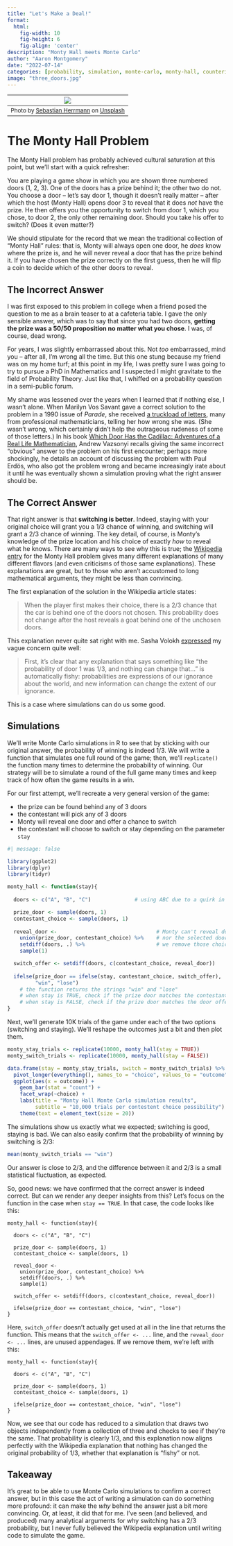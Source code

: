 ```yaml
---
title: "Let's Make a Deal!"
format:
  html:
    fig-width: 10
    fig-height: 6
    fig-align: 'center'
description: "Monty Hall meets Monte Carlo"
author: "Aaron Montgomery"
date: "2022-07-14"
categories: [probability, simulation, monte-carlo, monty-hall, counterintuitive]
image: "three_doors.jpg"
---
```


| ![](three_doors.jpg) |
|:--:|
| <font size = "2">Photo by <a href="https://unsplash.com/es/@herrherrmann?utm_source=unsplash&utm_medium=referral&utm_content=creditCopyText">Sebastian Herrmann</a> on <a href="https://unsplash.com/photos/AY3cdYQJ4xU?utm_source=unsplash&utm_medium=referral&utm_content=creditCopyText">Unsplash</a> </font>|

# The Monty Hall Problem

The Monty Hall problem has probably achieved cultural saturation at this point, but we'll start with a quick refresher:

You are playing a game show in which you are shown three numbered doors (1, 2, 3). One of the doors has a prize behind it; the other two do not. You choose a door -- let's say door 1, though it doesn't really matter -- after which the host (Monty Hall) opens door 3 to reveal that it does *not* have the prize. He then offers you the opportunity to switch from door 1, which you chose, to door 2, the only other remaining door. Should you take his offer to switch? (Does it even matter?)

We should stipulate for the record that we mean the traditional collection of "Monty Hall" rules: that is, Monty will always open one door, he *does* know where the prize is, and he will never reveal a door that has the prize behind it. If you have chosen the prize correctly on the first guess, then he will flip a coin to decide which of the other doors to reveal.

## The Incorrect Answer

I was first exposed to this problem in college when a friend posed the question to me as a brain teaser to at a cafeteria table. I gave the only sensible answer, which was to say that since you had two doors, **getting the prize was a 50/50 proposition no matter what you chose**. I was, of course, dead wrong.

For years, I was slightly embarrassed about this. Not *too* embarrassed, mind you -- after all, I'm wrong all the time. But this one stung because my friend was on my home turf; at this point in my life, I was pretty sure I was going to try to pursue a PhD in Mathematics and I suspected I might gravitate to the field of Probability Theory. Just like that, I whiffed on a probability question in a semi-public forum. 

My shame was lessened over the years when I learned that if nothing else, I wasn't alone. When Marilyn Vos Savant gave a correct solution to the problem in a 1990 issue of *Parade*, she received [a truckload of letters](https://web.archive.org/web/20130121183432/http://marilynvossavant.com/game-show-problem/), many from professional mathematicians, telling her how wrong she was. (She wasn't wrong, which certainly didn't help the outrageous rudeness of some of those letters.) In his book [Which Door Has the Cadillac: Adventures of a Real Life Mathematician](https://www.maa.org/press/maa-reviews/which-door-has-the-cadillac-adventures-of-a-real-life-mathematician), Andrew Vazsonyi recalls giving the same incorrect "obvious" answer to the problem on his first encounter; perhaps more shockingly, he details an account of discussing the problem with Paul Erdös, who also got the problem wrong and became increasingly irate about it until he was eventually shown a simulation proving what the right answer should be.

## The Correct Answer

That right answer is that **switching is better**. Indeed, staying with your original choice will grant you a $1/3$ chance of winning, and switching will grant a $2/3$ chance of winning. The key detail, of course, is Monty's knowledge of the prize location and his choice of exactly *how* to reveal what he knows. There are many ways to see why this is true; the [Wikipedia entry](https://en.wikipedia.org/wiki/Monty_Hall_problem) for the Monty Hall problem gives many different explanations of many different flavors (and even criticisms of those same explanations). These explanations are great, but to those who aren't accustomed to long mathematical arguments, they might be less than convincing. 

The first explanation of the solution in the Wikipedia article states:

> When the player first makes their choice, there is a $2/3$ chance that the car is behind one of the doors not chosen. This probability does not change after the host reveals a goat behind one of the unchosen doors.

This explanation never quite sat right with me. Sasha Volokh [expressed](https://www.washingtonpost.com/news/volokh-conspiracy/wp/2015/03/02/an-easy-answer-to-the-infamous-monty-hall-problem/) my vague concern quite well:

> First, it’s clear that any explanation that says something like “the probability of door 1 was 1/3, and nothing can change that...” is automatically fishy: probabilities are expressions of our ignorance about the world, and new information can change the extent of our ignorance.

This is a case where simulations can do us some good.

## Simulations

We'll write Monte Carlo simulations in R to see that by sticking with our original answer, the probability of winning is indeed $1/3$. We will write a function that simulates one full round of the game; then, we'll `replicate()` the function many times to determine the probability of winning. Our strategy will be to simulate a round of the full game many times and keep track of how often the game results in a win.

For our first attempt, we'll recreate a very general version of the game:

  * the prize can be found behind any of 3 doors
  * the contestant will pick any of 3 doors
  * Monty will reveal one door and offer a chance to switch
  * the contestant will choose to switch or stay depending on the parameter `stay`
  
```r
#| message: false

library(ggplot2)
library(dplyr)
library(tidyr)

monty_hall <- function(stay){
    
  doors <- c("A", "B", "C")              # using ABC due to a quirk in sample()

  prize_door <- sample(doors, 1)
  contestant_choice <- sample(doors, 1)
    
  reveal_door <-                                # Monty can't reveal door with the prize,
    union(prize_door, contestant_choice) %>%    # nor the selected door, so...
    setdiff(doors, .) %>%                       # we remove those choices 
    sample(1)  

  switch_offer <- setdiff(doors, c(contestant_choice, reveal_door))
    
  ifelse(prize_door == ifelse(stay, contestant_choice, switch_offer),
         "win", "lose")
    # the function returns the strings "win" and "lose"
    # when stay is TRUE, check if the prize door matches the contestant's choice
    # when stay is FALSE, check if the prize door matches the door offered in a switch
}
```
  
Next, we'll generate 10K trials of the game under each of the two options (switching and staying). We'll reshape the outcomes just a bit and then plot them.

```r
monty_stay_trials <- replicate(10000, monty_hall(stay = TRUE))
monty_switch_trials <- replicate(10000, monty_hall(stay = FALSE))

data.frame(stay = monty_stay_trials, switch = monty_switch_trials) %>%
  pivot_longer(everything(), names_to = "choice", values_to = "outcome") %>% 
  ggplot(aes(x = outcome)) +
    geom_bar(stat = "count") +
    facet_wrap(~choice) +
    labs(title = "Monty Hall Monte Carlo simulation results",
         subtitle = "10,000 trials per contestent choice possibility") +
    theme(text = element_text(size = 20))
```

The simulations show us exactly what we expected; switching is good, staying is bad. We can also easily confirm that the probability of winning by switching is $2/3$:

```r
mean(monty_switch_trials == "win")
```

Our answer is close to $2/3$, and the difference between it and $2/3$ is a small statistical fluctuation, as expected.

So, good news: we have confirmed that the correct answer is indeed correct. But can we render any deeper insights from this? Let's focus on the function in the case when `stay == TRUE`. In that case, the code looks like this:

```
monty_hall <- function(stay){
    
  doors <- c("A", "B", "C")      

  prize_door <- sample(doors, 1)
  contestant_choice <- sample(doors, 1)
    
  reveal_door <- 
    union(prize_door, contestant_choice) %>%    
    setdiff(doors, .) %>%                       
    sample(1)  

  switch_offer <- setdiff(doors, c(contestant_choice, reveal_door))
    
  ifelse(prize_door == contestant_choice, "win", "lose")
}

```

Here, `switch_offer` doesn't actually get used at all in the line that returns the function. This means that the `switch_offer <- ...` line, and the `reveal_door <- ...` lines, are unused appendages. If we remove them, we're left with this:

```
monty_hall <- function(stay){
    
  doors <- c("A", "B", "C")      

  prize_door <- sample(doors, 1)
  contestant_choice <- sample(doors, 1)
    
  ifelse(prize_door == contestant_choice, "win", "lose")
}
```

Now, we see that our code has reduced to a simulation that draws two objects independently from a collection of three and checks to see if they're the same. That probability is clearly $1/3$, and this explanation now aligns perfectly with the Wikipedia explanation that nothing has changed the original probability of $1/3$, whether that explanation is "fishy" or not.

## Takeaway

It's great to be able to use Monte Carlo simulations to confirm a correct answer, but in this case the act of writing a simulation can do something more profound: it can make the *why* behind the answer just a bit more convincing. Or, at least, it did that for me. I've seen (and believed, and produced) many analytical arguments for why switching has a $2/3$ probability, but I never fully believed the Wikipedia explanation until writing code to simulate the game.